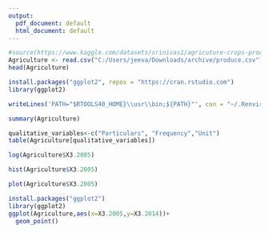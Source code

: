 ---
output:
  pdf_document: default
  html_document: default
---
```{r}
#source(https://www.kaggle.com/datasets/srinivas1/agricuture-crops-production-in-india?resource=download)
Agriculture <- read.csv("C:/Users/jeeva/Downloads/archive/produce.csv")
head(Agriculture)
```

```{r}

install.packages("ggplot2", repos = "https://cran.rstudio.com")
library(ggplot2)

writeLines('PATH="$RTOOLS40_HOME}\\usr\\bin;${PATH}"', con = "~/.Renviron")


```



```{r}
summary(Agriculture)
```

```{r}
qualitative_variables<-c("Particulars", "Frequency","Unit")
table(Agriculture[qualitative_variables])
```

```{r}
log(Agriculture$X3.2005)
```

```{r}
hist(Agriculture$X3.2005)
```

```{r}
plot(Agriculture$X3.2005)
```

```{r}
install.packages("ggplot2")
library(ggplot2)
ggplot(Agriculture,aes(x=X3.2005,y=X3.2014))+
  geom_point()

```




